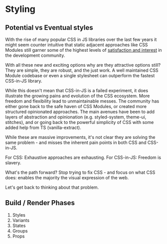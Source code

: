 # Styling

## Potential vs Eventual styles

With the rise of many popular CSS in JS libraries over the last few years it might seem counter intuitive that static adjacent approaches like CSS Modules still garner some of the highest levels of [satisfaction and interest](https://2021.stateofcss.com/en-US/technologies/css-in-js) in the development community.

With all these new and exciting options why are they attractive options still? They are simple, they are robust, and the just work. A well maintained CSS Module codebase or even a single stylesheet can outperform the fastest CSS-in-JS library.

While this doesn't mean that CSS-in-JS is a failed experiment, it does illustrate the growing pains and evolution of the CSS ecosystem. More freedom and flexibility lead to unmaintainable messes. The community has either gone back to the safe haven of CSS Modules, or created more structured opinionated approaches. The main avenues have been to add layers of abstraction and opinionation (e.g. styled-system, theme-ui, stitches), and or going back to the powerful simplicity of CSS with some added help from TS (vanilla-extract).

While these are massive improvements, it's not clear they are solving the same problem - and misses the inherent pain points in both CSS and CSS-in-JS.

For CSS: Exhaustive approaches are exhausting.
For CSS-in-JS: Freedom is slavery.

What's the path forward? Stop trying to fix CSS - and focus on what CSS does: enables the majority the visual expression of the web.

Let's get back to thinking about that problem.

## Build / Render Phases

1. Styles
2. Variants
3. States
4. Groups
5. Props
